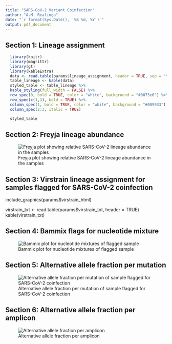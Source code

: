 ```yaml
---
title: "SARS-CoV-2 Variant Coinfection"
author: "A.M. Realingo"
date: "`r format(Sys.Date(), '%B %d, %Y')`"
output: pdf_document
---
```

## Section 1: Lineage assignment
  ```r
    library(knitr)
    library(magrittr)
    library(gt)
    library(kableExtra)
    data <- read.table(params$lineage_assignment, header = TRUE, sep = "\t")
    table_lineage <- kable(data)
    styled_table <- table_lineage %>%
    kable_styling(full_width = FALSE) %>%
    row_spec(0, bold = TRUE, color = "white", background = "#0073e6") %>%
    row_spec(c(1,3), bold = TRUE) %>%
    column_spec(1, bold = TRUE, color = "white", background = "#009933") %>%
    column_spec(2:3, italic = TRUE)

    styled_table
  ```

## Section 2: Freyja lineage abundance

  ![Freyja plot showing relative SARS-CoV-2 lineage abundance in the samples](`r params$freyja_plot`)

## Section 3: Virstrain lineage assignment for samples flagged for SARS-CoV-2 coinfection
  include_graphics(params$virstrain_html)

  virstrain_txt <- read.table(params$virstrain_txt, header = TRUE)
  kable(virstrain_txt)

## Section 4: Bammix flags for nucleotide mixture

  ![Bammix plot for nucleotide mixtures of flagged sample](`r params$bammix_plot`)

## Section 5: Alternative allele fraction per mutation

  ![Alternative allele fraction per mutation of sample flagged for SARS-CoV-2 coinfection](`r params$aafplot_mut`)

## Section 6: Alternative allele fraction per amplicon

  ![Alternative allele fraction per amplicon](`r params$aafplot_amp`)